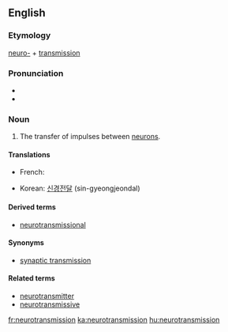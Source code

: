 ==English==

===Etymology===

[[neuro-]] + [[transmission]]

===Pronunciation===

* {{IPA|nuɹoʊtrænzˈmɪʃən}}
* {{rhymes|ɪʃən}}

===Noun===
{{en-noun}}
{{wikipedia}}

# {{context|neurology}} The transfer of impulses between [[neuron]]s.

====Translations====

{{trans-top|transfer of impulses between neurons}}
* French: {{t+|fr|neurotransmission}}
{{trans-mid}}
* Korean: [[신경전달]] (sin-gyeongjeondal)
{{trans-bottom}}

====Derived terms====
* [[neurotransmissional]]

====Synonyms====
* [[synaptic transmission]]

====Related terms====
* [[neurotransmitter]]
* [[neurotransmissive]]

[[fr:neurotransmission]]
[[ka:neurotransmission]]
[[hu:neurotransmission]]